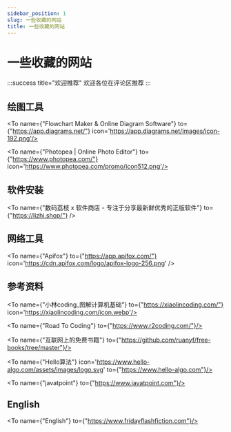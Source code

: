 ```yaml
---
sidebar_position: 1
slug: 一些收藏的网站
title: 一些收藏的网站
---
```




# 一些收藏的网站

:::success title="欢迎推荐"
欢迎各位在评论区推荐
:::



## 绘图工具

<To name={"Flowchart Maker & Online Diagram Software"} to={"https://app.diagrams.net/"} icon='https://app.diagrams.net/images/icon-192.png'/>

<To name={"Photopea | Online Photo Editor"} to={"https://www.photopea.com/"} icon='https://www.photopea.com/promo/icon512.png'/>



## 软件安装

<To name={"数码荔枝 x 软件商店 -  专注于分享最新鲜优秀的正版软件"} to={"https://lizhi.shop/"} />

<To name="跨平台开发知识图谱" to="https://tsejx.github.io/cross-platform-guidebook/"/>



## 网络工具


<To name={"Apifox"} to={"https://app.apifox.com/"} icon='https://cdn.apifox.com/logo/apifox-logo-256.png' />


## 参考资料
<To name={"小林coding_图解计算机基础"} to={"https://xiaolincoding.com/"} icon='https://xiaolincoding.com/icon.webp'/>

<To name={"Road To Coding"} to={"https://www.r2coding.com/"}/>



<To name={"互联网上的免费书籍"} to={"https://github.com/ruanyf/free-books/tree/master"}/>



<To name={"Hello算法"} icon='https://www.hello-algo.com/assets/images/logo.svg' to={"https://www.hello-algo.com"}/>


<To name={"javatpoint"} to={"https://www.javatpoint.com"}/>


## English

<To name={"English"} to={"https://www.fridayflashfiction.com"}/>